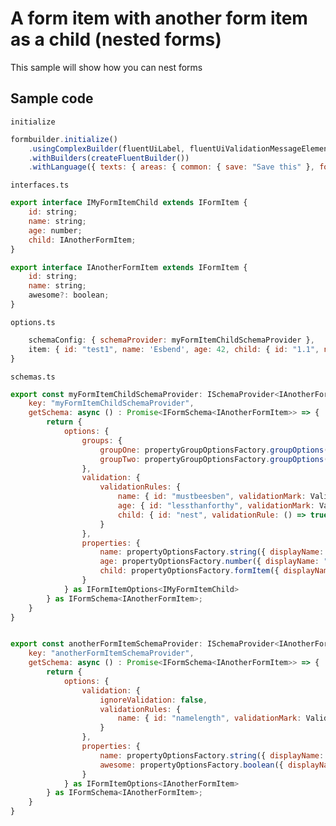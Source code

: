 <h1>A form item with another form item as a child (nested forms)</h1>
<p>This sample will show how you can nest forms</p>  


<h2>Sample code</h2>  


```initialize```  
```js
formbuilder.initialize()
    .usingComplexBuilder(fluentUiLabel, fluentUiValidationMessageElement, FluentFormShimmer)
    .withBuilders(createFluentBuilder())
    .withLanguage({ texts: { areas: { common: { save: "Save this" }, form: { dateDefaultPlaceholder: "Pick a date.." } } } })
```

```interfaces.ts```  
```js
export interface IMyFormItemChild extends IFormItem {
    id: string;
    name: string;
    age: number;
    child: IAnotherFormItem;
}

export interface IAnotherFormItem extends IFormItem {
    id: string;
    name: string;
    awesome?: boolean;
}
```


```options.ts```  
```js
    schemaConfig: { schemaProvider: myFormItemChildSchemaProvider },
    item: { id: "test1", name: 'Esbend', age: 42, child: { id: "1.1", name: "Esben", awesome: true } as IAnotherFormItem } as IMyFormItemChild,
}
```


```schemas.ts```  
```js
export const myFormItemChildSchemaProvider: ISchemaProvider<IAnotherFormItem> = {
    key: "myFormItemChildSchemaProvider",
    getSchema: async () : Promise<IFormSchema<IAnotherFormItem>> => {
        return {
            options: {
                groups: {
                    groupOne: propertyGroupOptionsFactory.groupOptions({ displayName: "Group 1" }),
                    groupTwo: propertyGroupOptionsFactory.groupOptions({ displayName: "Group 2", groupProps: { collapsed: true } })
                },
                validation: {
                    validationRules: {
                        name: { id: "mustbeesben", validationMark: ValidationMark.Required, validationRule: (item: IMyFormItemChild) => item.name === "Esben", validationMessage: "Your name must be 'Esben'", validateOn: ValidationEventType.Blur | ValidationEventType.Manual },
                        age: { id: "lessthanforthy", validationMark: ValidationMark.Required, validationRule: (item: IMyFormItemChild) => (item.age ?? 0) < 40, validationMessage: "You must be less than 40 years old", validateOn: ValidationEventType.Blur | ValidationEventType.Manual },
                        child: { id: "nest", validationRule: () => true, validateOn: ValidationEventType.Blur | ValidationEventType.Manual, validationMessage: "", usingSchemaKey: "anotherFormItemSchemaProvider" }
                    }
                },
                properties: { 
                    name: propertyOptionsFactory.string({ displayName: "This name", group: "groupOne", config: { resizable: true }, description: "This is an explanation of what this property does.." }),
                    age: propertyOptionsFactory.number({ displayName: "This age", group: "groupTwo", hideLabel: true, config: { allowNegativeNumbers: true } }),
                    child: propertyOptionsFactory.formItem({ displayName: "Another 'FormItem' as child", config: { schemaConfig: { registeredSchemaKey: "anotherFormItemSchemaProvider" } }, listItemOptions: { customValueRender: item => <>{(item.child as IAnotherFormItem)?.name}</> } } ),
                } 
            } as IFormItemOptions<IMyFormItemChild>
        } as IFormSchema<IAnotherFormItem>;
    }
}


export const anotherFormItemSchemaProvider: ISchemaProvider<IAnotherFormItem> = {
    key: "anotherFormItemSchemaProvider",
    getSchema: async () : Promise<IFormSchema<IAnotherFormItem>> => {
        return {
            options: {
                validation: {
                    ignoreValidation: false,
                    validationRules: {
                        name: { id: "namelength", validationMark: ValidationMark.Required, validationRule: (item: IAnotherFormItem) => (item.name?.length ?? 0) > 3, validationMessage: "Your name must be over 3 characters", validateOn: ValidationEventType.Blur | ValidationEventType.Manual },
                    }
                },
                properties: {
                    name: propertyOptionsFactory.string({ displayName: "This name", group: "groupOne", config: { resizable: true } }),
                    awesome: propertyOptionsFactory.boolean({ displayName: "Are you awesome, sir?", group: "groupTwo", config: { asToggle: false, textIfTrue: "Si senor", textIfFalse: "Nopes, not really" }})
                } 
            } as IFormItemOptions<IAnotherFormItem>
        } as IFormSchema<IAnotherFormItem>;
    }
}
```